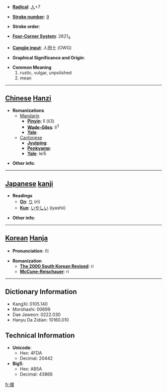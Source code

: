 * '''[[Wiktionary:Chinese radical index| Radical]]''': [[Wiktionary:Chinese radical index 人|人]]+7

* '''[[Wiktionary:Chinese total strokes index|Stroke number]]''': [[Wiktionary:Chinese total strokes index 9|9]]

* '''Stroke order''': 

* '''[[Wiktionary:Chinese four corner index|Four-Corner System]]''': 2621<sub>4</sub>

* '''[[Wiktionary:Chinese Cangjie index|Cangjie input]]''': 人田土 (OWG)

* '''Graphical Significance and Origin''': 

* '''Common Meaning'''
*#rustic, vulgar, unpolished
*# mean


----

== [[Chinese]] [[Hanzi]] ==

* '''Romanizations'''
** [[Mandarin]]
*** '''[[Pinyin]]''': lǐ (li3)
*** '''[[Wade-Giles]]''': li<sup>3</sup>
*** '''[[Yale]]''': 
**[[Cantonese]]
***'''[[Jyutping]]''':
***'''[[Penkyamp]]''': 
***'''[[Yale]]''': lei5

* '''Other info''': 

----

== [[Japanese]] [[kanji]] ==

* '''Readings'''
** '''[[On]]''': [[り]] (ri)
** '''[[Kun]]''': [[いやしい]] (iyashii)

* '''Other info''':  

----

== [[Korean]] [[Hanja]] ==

* '''Pronunciation''': 리

* '''Romanization'''
** '''[[The 2000 South Korean Revised Romanization|The 2000 South Korean Revised]]''': ri
** '''[[McCune-Reischauer]]''': ri

----

== Dictionary Information ==

* KangXi: 0105.140
* Morohashi: 00699
* Dae Jaweon: 0222.030
* Hanyu Da Zidian: 10160.010

== Technical Information ==

* '''Unicode''':
** Hex: 4FDA
** Decimal: 20442
* '''Big5''':
** Hex: AB5A
** Decimal: 43866

[[fr:俚]]